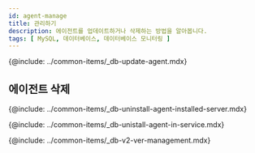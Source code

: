 ```yaml
---
id: agent-manage
title: 관리하기
description: 에이전트를 업데이트하거나 삭제하는 방법을 알아봅니다.
tags: [ MySQL, 데이터베이스, 데이터베이스 모니터링 ]
---
```



<Note product='MySQL' link='../mysql-v1/agent-manage' />

<!-- 에이전트 업데이트-->
{@include: ../common-items/_db-update-agent.mdx}  

## 에이전트 삭제

<!-- 에이전트 설치 서버에서 삭제하기-->
{@include: ../common-items/_db-uninstall-agent-installed-server.mdx}

<!-- 서비스 화면에서 삭제하기-->
{@include: ../common-items/_db-unistall-agent-in-service.mdx} 

<!--v2 이전 서비스 화면 이용하기-->
{@include: ../common-items/_db-v2-ver-management.mdx} 

